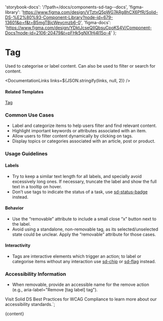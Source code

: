 

  'storybook-docs': '/?path=/docs/components-sd-tag--docs',
  'figma-library':
    'https://www.figma.com/design/VTztxQ5pWG7ARg8hCX6PfR/Solid-DS-%E2%80%93-Component-Library?node-id=679-13601&p=f&t=B5mgTBjcWeycmzb6-0',
  'figma-docs':
    'https://www.figma.com/design/YDktJcseQIIQbsuCpoKS4V/Component-Docs?node-id=2106-20479&t=pFHk5gNX1Hj4l15o-4'
};

# Tag

Used to categorise or label content. Can also be used to filter or search for content.

<DefaultStory />

<DocumentationLinks links=${JSON.stringify(links, null, 2)} />

#### Related Templates

[Tag](/?path=/docs/templates-tag--docs)

### Common Use Cases

- Label and categorize items to help users filter and find relevant content.
- Highlight important keywords or attributes associated with an item.
- Allow users to filter content dynamically by clicking on tags.
- Display topics or categories associated with an article, post or product.

### Usage Guidelines

#### Labels

- Try to keep a similar text length for all labels, and specially avoid excessively long ones. If necessary, truncate the label and show the full text in a tooltip on hover.
- Don’t use tags to indicate the status of a task, use [sd-status-badge](/?path=/docs/styles-sd-status-badge--docs) instead.

#### Behavior

- Use the “removable” attribute to include a small close “x” button next to the label.
- Avoid using a standalone, non-removable tag, as its selected/unselected state could be unclear. Apply the “removable” attribute for those cases.

#### Interactivity

- Tags are interactive elements which trigger an action; to label or categorise items without any interaction use [sd-chip](/?path=/docs/styles-sd-chip--docs) or [sd-flag](/?path=/docs/styles-sd-flag--docs) instead.

### Accessibility Information

- When removable, provide an accessible name for the remove action (e.g., aria-label="Remove [tag label] tag").

Visit <sd-link href="https://www.figma.com/design/YDktJcseQIIQbsuCpoKS4V/Component-Docs?node-id=10708-5011&t=Z1FxSGWkmXG5r5sw-4" target="_blank">Solid DS Best Practices for WCAG Compliance</sd-link> to learn more about our accessibility standards.`;

<Meta title="Components/sd-tag/Overview" />

<OverviewFormatter story={SdTagStories.Default}>{content}</OverviewFormatter>
